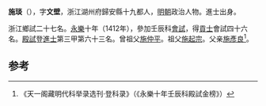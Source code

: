 '''施琰'''（{{bd|1386年||？}}），字'''文壁'''，浙江湖州府歸安縣十九都人，[[明朝|明朝]]政治人物。進士出身。

浙江鄉試二十七名。[[永樂|永樂]]十年（1412年），參加壬辰科[[會試|會試]]，得[[貢士|貢士]]會試四十六名。[[殿試|殿試]]登[[進士|進士]]第三甲第六十三名。曾祖父[[施仲平|施仲平]]。祖父[[施起宗|施起宗]]。父亲[[施彥良|施彥良]]<ref>《天一阁藏明代科举录选刊·登科录》（《永樂十年壬辰科殿試金榜》）</ref>。

==参考==
{{reflist}}
{{明朝人物小作品}}
{{永樂十年壬辰科殿試金榜}}